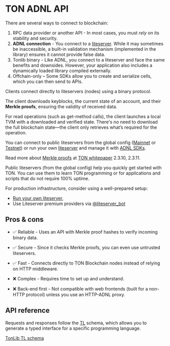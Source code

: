 
# TON ADNL API

There are several ways to connect to blockchain:
1. RPC data provider or another API - In most cases, you must *rely* on its stability and security.
2. **ADNL connection** - You connect to a [liteserver](/v3/guidelines/nodes/running-nodes/liteserver-node). While it may sometimes be inaccessible, a built-in validation mechanism (implemented in the library) ensures it cannot provide false data.
3. Tonlib binary - Like ADNL, you connect to a liteserver and face the same benefits and downsides. However, your application also includes a dynamically loaded library compiled externally.
4. Offchain-only – Some SDKs allow you to create and serialize cells, which you can then send to APIs.

Clients connect directly to liteservers (nodes) using a binary protocol.

The client downloads keyblocks, the current state of an account, and their **Merkle proofs**, ensuring the validity of received data.

For read operations (such as get-method calls), the client launches a local TVM with a downloaded and verified state. There's no need to download the full blockchain state—the client only retrieves what’s required for the operation.

You can connect to public liteservers from the global config ([Mainnet](https://ton.org/global-config.json) or [Testnet](https://ton.org/testnet-global.config.json)) or run your own [liteserver](/v3/documentation/infra/nodes/node-types) and manage it with [ADNL SDKs](/v3/guidelines/dapps/apis-sdks/sdk#overview).

Read more about [Merkle proofs](/v3/documentation/data-formats/tlb/proofs) at [TON whitepaper](https://ton.org/ton.pdf) 2.3.10, 2.3.11.

Public liteservers (from the global config) help you quickly get started with TON. You can use them to learn TON programming or for applications and scripts that do not require 100% uptime. 

For production infrastructure, consider using a well-prepared setup:
- [Run your own liteserver](/v3/guidelines/nodes/running-nodes/liteserver-node), 
- Use Liteserver premium providers via [@liteserver_bot](https://t.me/liteserver_bot)

## Pros & cons

- ✅ Reliable - Uses an API with Merkle proof hashes to verify incoming binary data.  
- ✅ Secure - Since it checks Merkle proofs, you can even use untrusted liteservers.  
- ✅ Fast - Connects directly to TON Blockchain nodes instead of relying on HTTP middleware. 

- ❌ Complex - Requires time to set up and understand. 
- ❌ Back-end first - Not compatible with web frontends (built for a non-HTTP protocol) unless you use an HTTP-ADNL proxy.

## API reference

Requests and responses follow the [TL](/v3/documentation/data-formats/tl) schema, which allows you to generate a typed interface for a specific programming language.

[TonLib TL schema](https://github.com/ton-blockchain/ton/blob/master/tl/generate/scheme/tonlib_api.tl)

<Feedback />

